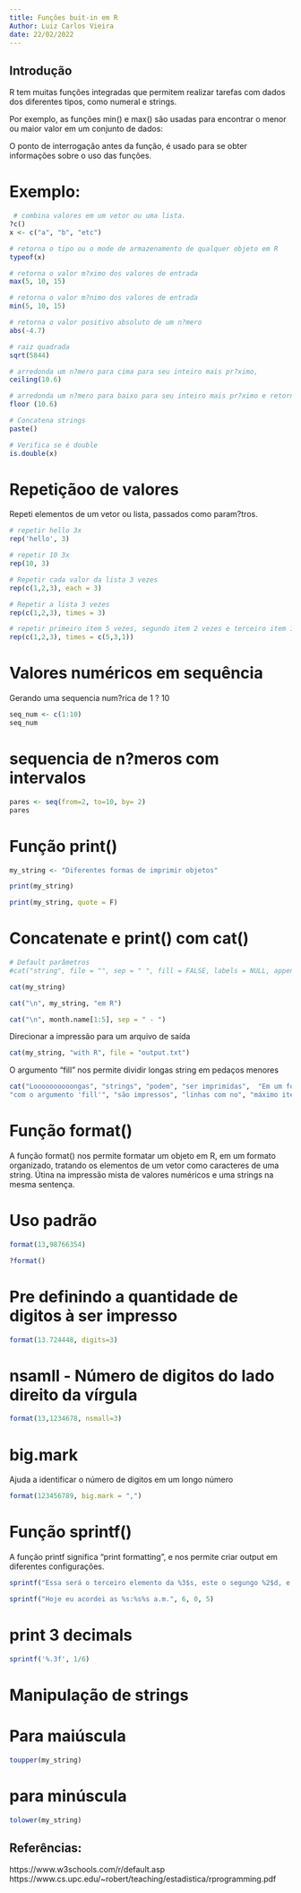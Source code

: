 ```yaml
---
title: Funções buit-in em R
Author: Luiz Carlos Vieira
date: 22/02/2022
---
```


## Introdução

R tem muitas funções integradas que permitem realizar tarefas com dados dos diferentes tipos, como numeral e
strings.
 
Por exemplo, as funções min() e max() são usadas para encontrar o menor ou maior valor em um conjunto de dados:

O ponto de interrogação antes da função, é usado para se obter informações sobre o uso das funções.

# Exemplo: 
```r
 # combina valores em um vetor ou uma lista.
?c()
x <- c("a", "b", "etc")             

# retorna o tipo ou o mode de armazenamento de qualquer objeto em R
typeof(x)         

# retorna o valor m?ximo dos valores de entrada
max(5, 10, 15)   

# retorna o valor m?nimo dos valores de entrada
min(5, 10, 15)   

# retorna o valor positivo absoluto de um n?mero
abs(-4.7)        

# raiz quadrada
sqrt(5844)       

# arredonda um n?mero para cima para seu inteiro mais pr?ximo, 
ceiling(10.6)    

# arredonda um n?mero para baixo para seu inteiro mais pr?ximo e retorna o resultado:
floor (10.6)     

# Concatena strings    
paste()          

# Verifica se é double
is.double(x)      
```


# Repetiçãoo de valores

Repeti elementos de um vetor ou lista, passados como param?tros.
```r
# repetir hello 3x
rep('hello', 3)  

# repetir 10 3x
rep(10, 3)         

# Repetir cada valor da lista 3 vezes
rep(c(1,2,3), each = 3)

# Repetir a lista 3 vezes
rep(c(1,2,3), times = 3)

# repetir primeiro item 5 vezes, segundo item 2 vezes e terceiro item 1 vezes
rep(c(1,2,3), times = c(5,3,1))

```


# Valores numéricos em sequência 

Gerando uma sequencia num?rica de 1 ? 10
```r
seq_num <- c(1:10)
seq_num
```


# sequencia de n?meros com intervalos
```r
pares <- seq(from=2, to=10, by= 2)
pares

```


# Função print() 
```r
my_string <- "Diferentes formas de imprimir objetos"

print(my_string)

print(my_string, quote = F)

```


# Concatenate e print() com cat()

```r
# Default parâmetros
#cat("string", file = "", sep = " ", fill = FALSE, labels = NULL, append = FALSE)

cat(my_string)

cat("\n", my_string, "em R")

cat("\n", month.name[1:5], sep = " - ")

```


Direcionar a impressão para um arquivo de saída
```r
cat(my_string, "with R", file = "output.txt")
```


O argumento "fill" nos permite dividir longas string em pedaços menores
```r
cat("Loooooooooongas", "strings", "podem", "ser imprimidas",  "Em um formato", "mais organizado",
"com o argumento 'fill'", "são impressos", "linhas com no", "máximo itens", "por linha", "xxxxxxxxxxxxxxxxxxxxx", "xxxxxxxxxxxxxx", "xxxxxxxxxxxxxxxxx", "xxxxxxxxxxxxxxx", "xxxxxxxxxxxxxxx", "xxxxxxxxxxxxxx", fill = 2)

```



# Função format()

A função format() nos permite formatar um objeto em R, em um formato organizado, tratando os elementos de um
vetor como caracteres de uma string. Útina na impressão mista de valores numéricos e uma strings na mesma sentença.

# Uso padrão
```r
format(13,98766354)

?format()
```


# Pre definindo a quantidade de digitos à ser impresso
```r
format(13.724448, digits=3)
```


# nsamll - Número de digitos do lado direito da vírgula
```r
format(13,1234678, nsmall=3)
```


# big.mark
Ajuda a identificar o número de digitos em um longo número
```r
format(123456789, big.mark = ",")
```


# Função sprintf()

A função printf significa "print formatting", e nos permite criar output em diferentes configurações.

```r
sprintf("Essa será o terceiro elemento da %3$s, este o segungo %2$d, e este o primeiro %1$d", 200, 10, 'string')

sprintf("Hoje eu acordei as %s:%s%s a.m.", 6, 0, 5)
```



# print 3 decimals
```r
sprintf('%.3f', 1/6)
```


# Manipulação de strings 

# Para maiúscula
```r
toupper(my_string)

```


# para minúscula
```r
tolower(my_string)

```



## Referências:

https://www.w3schools.com/r/default.asp
https://www.cs.upc.edu/~robert/teaching/estadistica/rprogramming.pdf


